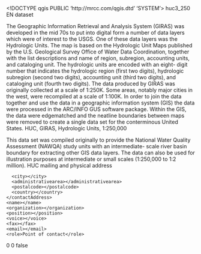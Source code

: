 <!DOCTYPE qgis PUBLIC 'http://mrcc.com/qgis.dtd' 'SYSTEM'>
<qgis version="3.34.2-Prizren">
  <identifier>huc3_250</identifier>
  <parentidentifier></parentidentifier>
  <language>EN</language>
  <type>dataset</type>
  <title>huc3_250</title>
  <abstract>The Geographic Information Retrieval and Analysis System (GIRAS) was developed in the mid 70s to put into digital form a number of data layers which were of interest to the USGS. One of these data layers was the Hydrologic Units. The map is based on the Hydrologic Unit Maps published by the U.S. Geological Survey Office of Water Data Coordination, together with the list descriptions and name of region, subregion, accounting units, and cataloging unit. The hydrologic units are encoded with an eight- digit number that indicates the hydrologic region (first two digits), hydrologic subregion (second two digits), accounting unit (third two digits), and cataloging unit (fourth two digits). The data produced by GIRAS was originally collected at a scale of 1:250K. Some areas, notably major cities in the west, were recompiled at a scale of 1:100K. In order to join the data together and use the data in a geographic information system (GIS) the data were processed in the ARC/INFO GUS software package. Within the GIS, the data were edgematched and the neatline boundaries between maps were removed to create a single data set for the conterminous United States. HUC, GIRAS, Hydrologic Units, 1:250,000

This data set was compiled originally to provide the National Water Quality Assessment (NAWQA) study units with an intermediate- scale river basin boundary for extracting other GIS data layers. The data can also be used for illustration purposes at intermediate or small scales (1:250,000 to 1:2 million).</abstract>
  <keywords vocabulary="gmd:topicCategory">
    <keyword>HUC</keyword>
  </keywords>
  <contact>
    <contactAddress>
      <type>mailing and physical address</type>
      <address></address>
      <city></city>
      <administrativearea></administrativearea>
      <postalcode></postalcode>
      <country></country>
    </contactAddress>
    <name></name>
    <organization></organization>
    <position></position>
    <voice></voice>
    <fax></fax>
    <email></email>
    <role>Point of contact</role>
  </contact>
  <links>
    <link mimeType="" description="" format="" size="" name="Shapefile" type="Local Area Network" url="file://\\CWCBDENGIS2PC\C$\GIS\Base_Layers\huc3_250Copy"/>
  </links>
  <dates/>
  <fees></fees>
  <encoding></encoding>
  <crs>
    <spatialrefsys nativeFormat="Wkt">
      <wkt></wkt>
      <proj4></proj4>
      <srsid>0</srsid>
      <srid>0</srid>
      <authid></authid>
      <description></description>
      <projectionacronym></projectionacronym>
      <ellipsoidacronym></ellipsoidacronym>
      <geographicflag>false</geographicflag>
    </spatialrefsys>
  </crs>
  <extent/>
</qgis>
